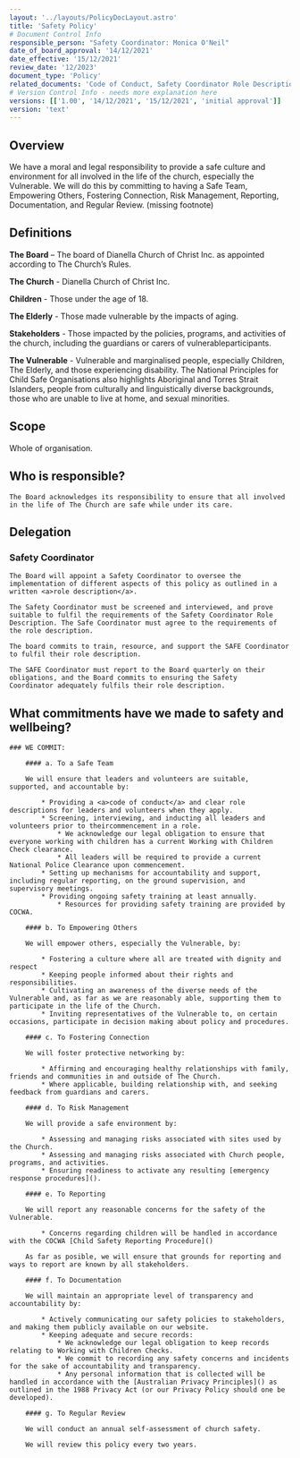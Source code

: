 ```yaml
---
layout: '../layouts/PolicyDocLayout.astro'
title: 'Safety Policy'
# Document Control Info
responsible_person: "Safety Coordinator: Monica O'Neil"
date_of_board_approval: '14/12/2021'
date_effective: '15/12/2021'
review_date: '12/2023'
document_type: 'Policy'
related_documents: 'Code of Conduct, Safety Coordinator Role Description'
# Version Control Info - needs more explanation here
versions: [['1.00', '14/12/2021', '15/12/2021', 'initial approval']]
version: 'text'
---
```


## Overview

We have a moral and legal responsibility to provide a safe culture and environment for all involved in the life of the church,
especially the Vulnerable. We will do this by committing to having a Safe Team, Empowering Others, Fostering Connection, Risk Management,
Reporting, Documentation, and Regular Review.
(missing footnote)

## Definitions

**The Board** – The board of Dianella Church of Christ Inc. as appointed according to The Church’s Rules.

**The Church** - Dianella Church of Christ Inc.

**Children** - Those under the age of 18.

**The Elderly** - Those made vulnerable by the impacts of aging.

**Stakeholders** - Those impacted by the policies, programs, and activities of the church, including the guardians or carers of vulnerableparticipants.

**The Vulnerable** - Vulnerable and marginalised people, especially Children, The Elderly, and those experiencing disability.
The National Principles for Child Safe Organisations also highlights Aboriginal and Torres Strait Islanders, people from culturally and linguistically
diverse backgrounds, those who are unable to live at home, and sexual minorities.

## Scope

Whole of organisation.

## Who is responsible?

    The Board acknowledges its responsibility to ensure that all involved in the life of The Church are safe while under its care.

## Delegation

### Safety Coordinator

    The Board will appoint a Safety Coordinator to oversee the implementation of different aspects of this policy as outlined in a written <a>role description</a>.

    The Safety Coordinator must be screened and interviewed, and prove suitable to fulfil the requirements of the Safety Coordinator Role
    Description. The Safe Coordinator must agree to the requirements of the role description.

    The board commits to train, resource, and support the SAFE Coordinator to fulfil their role description.

    The SAFE Coordinator must report to the Board quarterly on their obligations, and the Board commits to ensuring the Safety
    Coordinator adequately fulfils their role description.

## What commitments have we made to safety and wellbeing?

    ### WE COMMIT:

        #### a. To a Safe Team

        We will ensure that leaders and volunteers are suitable, supported, and accountable by:

            * Providing a <a>code of conduct</a> and clear role descriptions for leaders and volunteers when they apply.
            * Screening, interviewing, and inducting all leaders and volunteers prior to theircommencement in a role.
                * We acknowledge our legal obligation to ensure that everyone working with children has a current Working with Children Check clearance.
                * All leaders will be required to provide a current National Police Clearance upon commencement.
            * Setting up mechanisms for accountability and support, including regular reporting, on the ground supervision, and supervisory meetings.
            * Providing ongoing safety training at least annually.
                * Resources for providing safety training are provided by COCWA.

        #### b. To Empowering Others

        We will empower others, especially the Vulnerable, by:

            * Fostering a culture where all are treated with dignity and respect
            * Keeping people informed about their rights and responsibilities.
            * Cultivating an awareness of the diverse needs of the Vulnerable and, as far as we are reasonably able, supporting them to participate in the life of the Church.
            * Inviting representatives of the Vulnerable to, on certain occasions, participate in decision making about policy and procedures.

        #### c. To Fostering Connection

        We will foster protective networking by:

            * Affirming and encouraging healthy relationships with family, friends and communities in and outside of The Church.
            * Where applicable, building relationship with, and seeking feedback from guardians and carers.

        #### d. To Risk Management

        We will provide a safe environment by:

            * Assessing and managing risks associated with sites used by the Church.
            * Assessing and managing risks associated with Church people, programs, and activities.
            * Ensuring readiness to activate any resulting [emergency response procedures]().

        #### e. To Reporting

        We will report any reasonable concerns for the safety of the Vulnerable.

            * Concerns regarding children will be handled in accordance with the COCWA [Child Safety Reporting Procedure]()

        As far as posible, we will ensure that grounds for reporting and ways to report are known by all stakeholders.

        #### f. To Documentation

        We will maintain an appropriate level of transparency and accountability by:

            * Actively communicating our safety policies to stakeholders, and making them publicly available on our website.
            * Keeping adequate and secure records:
                * We acknowledge our legal obligation to keep records relating to Working with Children Checks.
                * We commit to recording any safety concerns and incidents for the sake of accountability and transparency.
                * Any personal information that is collected will be handled in accordance with the [Australian Privacy Principles]() as outlined in the 1988 Privacy Act (or our Privacy Policy should one be developed).

        #### g. To Regular Review

        We will conduct an annual self-assessment of church safety.

        We will review this policy every two years.

